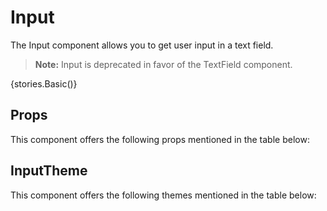 
<Meta title="Core" component={Input} />

# Input

The Input component allows you to get user input in a text field. 

> **Note:**  Input is deprecated in favor of the TextField component.

<Preview withToolbar>
    <Story
        name="Input"
        parameters={{
            status: {
                type: 'deprecated'
            }
        }}
    >
        {stories.Basic()}
    </Story>
</Preview>

## Props

This component offers the following props mentioned in the table below:

<Props of={Input} />

## InputTheme

This component offers the following themes mentioned in the table below:

<Props of={stories.ThemeInterface} />
